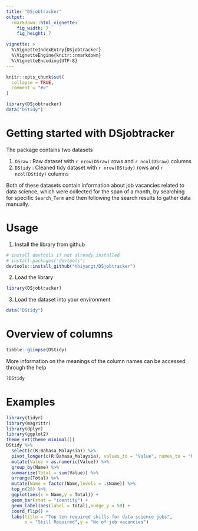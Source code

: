 ```yaml
---
title: "DSjobtracker"
output: 
  rmarkdown::html_vignette:
    fig_width: 7
    fig_height: 7

vignette: >
  %\VignetteIndexEntry{DSjobtracker}
  %\VignetteEngine{knitr::rmarkdown}
  %\VignetteEncoding{UTF-8}
---
```


```r
knitr::opts_chunk$set(
  collapse = TRUE,
  comment = "#>"
)
```

```r
library(DSjobtracker)
data("DStidy")
```

# Getting started with DSjobtracker

The package contains two datasets

1. ```DSraw``` : Raw dataset with `r nrow(DSraw)` rows and `r ncol(DSraw)` columns
2. ```DStidy``` : Cleaned tidy dataset with `r nrow(DStidy)` rows and `r ncol(DStidy)` columns

Both of these datasets contain information about job vacancies related to data science, which were collected for the span of a month, by searching for specific ```Search_Term``` and then following the search results to gather data manually. 

# Usage

1. Install the library from github

```r
# install devtools if not already installed
# install.packages("devtools")
devtools::install_github("thiyangt/DSjobtracker")
```

2. Load the library 

```r
library(DSjobtracker)
```

3. Load the dataset into your environment

```r
data("DStidy")
```

# Overview of columns

```r
tibble::glimpse(DStidy)
```

More information on the meanings of the column names can be accessed through the help

```r
?DStidy
```

# Examples

```r
library(tidyr)
library(magrittr)
library(dplyr)
library(ggplot2)
theme_set(theme_minimal())
DStidy %>%
  select(c(R:Bahasa_Malaysia)) %>%
  pivot_longer(c(R:Bahasa_Malaysia), values_to = "Value", names_to = "Name") %>%
  mutate(Value = as.numeric(Value)) %>%
  group_by(Name) %>%
  summarize(Total = sum(Value)) %>% 
  arrange(Total) %>% 
  mutate(Name = factor(Name,levels = .$Name)) %>% 
  top_n(20) %>% 
  ggplot(aes(x = Name,y = Total)) +
  geom_bar(stat = "identity") + 
  geom_label(aes(label = Total),nudge_y = 50) + 
  coord_flip() +
  labs(title = "Top ten required skills for data science jobs",
       x = "Skill Required",y = "No of job vacancies") 
  
```
